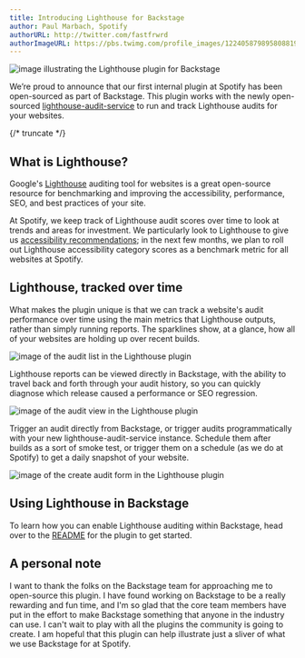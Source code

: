 ```yaml
---
title: Introducing Lighthouse for Backstage
author: Paul Marbach, Spotify
authorURL: http://twitter.com/fastfrwrd
authorImageURL: https://pbs.twimg.com/profile_images/1224058798958088192/JPxS8uzR_400x400.jpg
---
```


![image illustrating the Lighthouse plugin for Backstage](assets/3/lead.png)

We’re proud to announce that our first internal plugin at Spotify has been open-sourced as part of Backstage. This plugin works with the newly open-sourced [lighthouse-audit-service](https://github.com/spotify/lighthouse-audit-service) to run and track Lighthouse audits for your websites.

{/* truncate */}

## What is Lighthouse?

Google's [Lighthouse](https://developers.google.com/web/tools/lighthouse) auditing tool for websites is a great open-source resource for benchmarking and improving the accessibility, performance, SEO, and best practices of your site.

At Spotify, we keep track of Lighthouse audit scores over time to look at trends and areas for investment. We particularly look to Lighthouse to give us [accessibility recommendations](https://developers.google.com/web/tools/lighthouse/v3/scoring#a11y); in the next few months, we plan to roll out Lighthouse accessibility category scores as a benchmark metric for all websites at Spotify.

## Lighthouse, tracked over time

What makes the plugin unique is that we can track a website's audit performance over time using the main metrics that Lighthouse outputs, rather than simply running reports. The sparklines show, at a glance, how all of your websites are holding up over recent builds.

![image of the audit list in the Lighthouse plugin](assets/3/audit-list.png)

Lighthouse reports can be viewed directly in Backstage, with the ability to travel back and forth through your audit history, so you can quickly diagnose which release caused a performance or SEO regression.

![image of the audit view in the Lighthouse plugin](assets/3/audit-view.png)

Trigger an audit directly from Backstage, or trigger audits programmatically with your new lighthouse-audit-service instance. Schedule them after builds as a sort of smoke test, or trigger them on a schedule (as we do at Spotify) to get a daily snapshot of your website.

![image of the create audit form in the Lighthouse plugin](assets/3/create-audit.png)

## Using Lighthouse in Backstage

To learn how you can enable Lighthouse auditing within Backstage, head over to the [README](https://github.com/backstage/backstage/tree/master/plugins/lighthouse) for the plugin to get started.

## A personal note

I want to thank the folks on the Backstage team for approaching me to open-source this plugin. I have found working on Backstage to be a really rewarding and fun time, and I'm so glad that the core team members have put in the effort to make Backstage something that anyone in the industry can use. I can't wait to play with all the plugins the community is going to create. I am hopeful that this plugin can help illustrate just a sliver of what we use Backstage for at Spotify.
